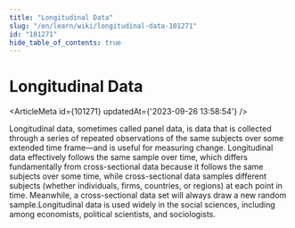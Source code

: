 ```yaml
---
title: "Longitudinal Data"
slug: "/en/learn/wiki/longitudinal-data-101271"
id: "101271"
hide_table_of_contents: true
---
```



# Longitudinal Data

<ArticleMeta id={101271} updatedAt={'2023-09-26 13:58:54'} />
<div className='border-solid border-b border-t-0 my-4 border-[var(--ifm-color-gray-300)]' />

Longitudinal data, sometimes called panel data, is data that is collected through a series of repeated observations of the same subjects over some extended time frame—and is useful for measuring change. Longitudinal data effectively follows the same sample over time, which differs fundamentally from cross-sectional data because it follows the same subjects over some time, while cross-sectional data samples different subjects (whether individuals, firms, countries, or regions) at each point in time. Meanwhile, a cross-sectional data set will always draw a new random sample.Longitudinal data is used widely in the social sciences, including among economists, political scientists, and sociologists.
